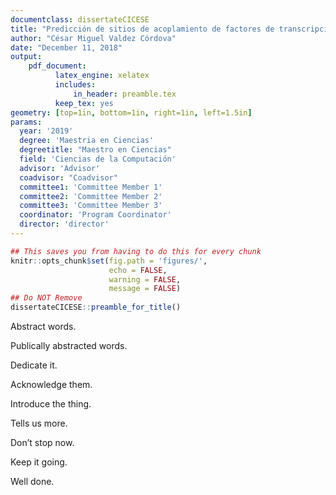 ```yaml
---
documentclass: dissertateCICESE
title: "Predicción de sitios de acoplamiento de factores de transcripción a partir del perfil de activación de la histona H3K27ac"
author: "César Miguel Valdez Córdova"
date: "December 11, 2018"
output:
    pdf_document:
          latex_engine: xelatex
          includes:
              in_header: preamble.tex
          keep_tex: yes
geometry: [top=1in, bottom=1in, right=1in, left=1.5in]
params:
  year: '2019'
  degree: 'Maestria en Ciencias'
  degreetitle: "Maestro en Ciencias"
  field: 'Ciencias de la Computación'
  advisor: 'Advisor'
  coadvisor: "Coadvisor"
  committee1: 'Committee Member 1'
  committee2: 'Committee Member 2'
  committee3: 'Committee Member 3'
  coordinator: 'Program Coordinator'
  director: 'director'
---
```


```r
## This saves you from having to do this for every chunk
knitr::opts_chunk$set(fig.path = 'figures/',
                      echo = FALSE, 
                      warning = FALSE, 
                      message = FALSE)
## Do NOT Remove
dissertateCICESE::preamble_for_title()
```

<!-- Title page printed automatically -->
\pagenumbering{roman}
\pagestyle{empty}

<!-- Abstract -->
\newpage
\pagestyle{fancy}
\fancyhead[L]{Abstract}
\fancyhead[R]{\thepage}
\fancyfoot[C]{}
\chapter*{ABSTRACT}
\addcontentsline{toc}{section}{Abstract}

Abstract words.

<!-- Public Abstract -->
\newpage
\fancyhead[L]{Public Abstract}
\fancyhead[R]{\thepage}
\fancyfoot[C]{}
\chapter*{PUBLIC ABSTRACT}
\addcontentsline{toc}{section}{Public Abstract}

Publically abstracted words.

<!-- Dedication -->
\newpage
\fancyhead[L]{Dedication}
\fancyhead[R]{\thepage}
\fancyfoot[C]{}
\chapter*{DEDICATION}
\addcontentsline{toc}{section}{Dedication}

Dedicate it.

<!-- Acknowledgements -->
\newpage
\fancyhead[L]{Acknowledgments}
\fancyhead[R]{\thepage}
\fancyfoot[C]{}
\chapter*{ACKNOWLEDGEMENTS}
\addcontentsline{toc}{section}{Acknowledgments}

Acknowledge them.

<!-- Front Matter -->
\newpage
\fancyhead[L]{Table of Contents}
\fancyhead[R]{\thepage}
\fancyfoot[C]{}
\tableofcontents

\newpage
\fancyhead[L]{List of Tables}
\fancyhead[R]{\thepage}
\fancyfoot[C]{}
\listoftables

\newpage
\fancyhead[L]{List of Figures}
\fancyhead[R]{\thepage}
\fancyfoot[C]{}
\listoffigures


\newpage
\pagenumbering{arabic}

<!-- Introduction -->
\newpage
\fancyhead[L]{Introduction}
\fancyhead[R]{\thepage}
\fancyfoot[C]{}

\chapter{INTRODUCTION}

Introduce the thing.

\FloatBarrier

<!-- Chapter 2 -->
\newpage
\fancyhead[L]{Chapter 2's Title}
\fancyhead[R]{\thepage}
\fancyfoot[C]{}

\chapter{Chapter 2's Title}

Tells us more.

\FloatBarrier

<!-- Chapter 3 -->
\newpage
\fancyhead[L]{Chapter 3's Title}
\fancyhead[R]{\thepage}
\fancyfoot[C]{}

\chapter{Chapter 3's Title}

Don't stop now.


\FloatBarrier
\newpage
\fancyhead[L]{Chapter 4's Title}
\fancyhead[R]{\thepage}
\fancyfoot[C]{}

\chapter{Chapter 4's Title}

Keep it going.


\FloatBarrier
\newpage
\fancyhead[L]{Chapter 5's Title}
\fancyhead[R]{\thepage}
\fancyfoot[C]{}

\chapter{Chapter 5's Title}

Well done.

\FloatBarrier

\newpage
\fancyhead[L]{References}
\fancyhead[R]{\thepage}
\fancyfoot[C]{}

\chapter*{REFERENCES}

\setlength{\parindent}{-0.5in}
\setlength{\leftskip}{0.4in}
\setlength{\parskip}{6pt}
\noindent
